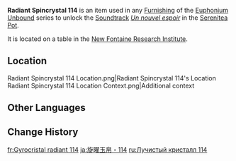 {{Item Infobox
|id          = 141214
|image       = Item Radiant Spincrystal.png
|type        = Adventure Items
|group       = Radiant Spincrystals
|group2      = Fontaine Spincrystals
|quality     = 4
|invCategory = Precious Items
|description = This wondrous crystal contains a certain rhythm, like something beautiful woven from delicate silk. These items can be found throughout the mainland or from merchants who collect curios. The tune held within this crystal can be revivified in your Serenitea Pot using either "[[Euphonium Unbound: Winding]]" or "[[Euphonium Unbound: Soaring]]." The tune contained within this [[Radiant Spincrystal]] is "[[Un nouvel espoir]]."
|source1     = [[New Fontaine Research Institute]]
|track       = Un nouvel espoir
}}
'''Radiant Spincrystal 114''' is an item used in any [[Furnishing]] of the [[Euphonium Unbound]] series to unlock the [[Soundtrack]] ''[[Un nouvel espoir]]'' in the [[Serenitea Pot]].

It is located on a table in the [[New Fontaine Research Institute]].

==Location==
<gallery>
Radiant Spincrystal 114 Location.png|Radiant Spincrystal 114's Location
Radiant Spincrystal 114 Location Context.png|Additional context
</gallery>

==Other Languages==
{{Other Languages
|default_hidden = 1
|en      = Radiant Spincrystal 114
|zhs     = 旋曜玉帛・其一百一十四
|zhs_rm  = 
|zht     = 旋曜玉帛・其一百一十四
|zht_rm  = 
|zh_tl   = 
|ja      = 旋曜玉帛・114
|ja_rm   = Sen'you Gyokuhaku - Hyaku-juuyon
|ja_tl   = 
|ko      = 빛나는 결정・114
|ko_rm   = 
|ko_tl   = 
|es      = Girocristal radiante (114)
|es_tl   = 
|fr      = Gyrocristal radiant 114
|fr_tl   = 
|ru      = Лучистый кристалл 114
|ru_tl   = 
|th      = Radiant Spincrystal 114
|vi      = Ngọc Thạch Âm Vang 114
|vi_tl   = 
|de      = Strahlender Drehkristall CXIV
|de_tl   = 
|id      = Radiant Spincrystal 114
|pt      = Cristal Rodopiante Radiante 114
|pt_tl   = 
|tr      = Parlak Burgu Kristal 114
|tr_tl   = 
|it      = Voltacristallo radioso 114
|it_tl   = 
}}

==Change History==
{{Change History|4.1}}

[[fr:Gyrocristal radiant 114]]
[[ja:旋曜玉帛・114]]
[[ru:Лучистый кристалл 114]]